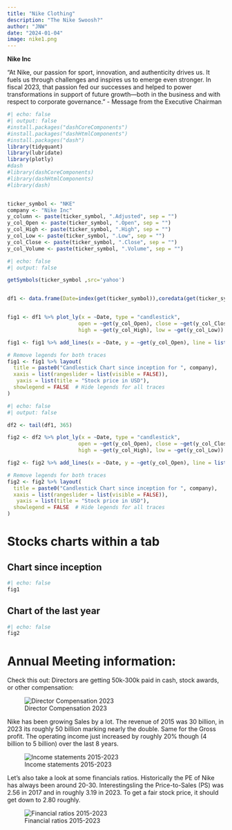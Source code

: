 ```yaml
---
title: "Nike Clothing"
description: "The Nike Swoosh?"
author: "JNW"
date: "2024-01-04"
image: nike1.png
---
```


**Nike Inc**

"At Nike, our passion for sport, innovation, and authenticity drives us. It fuels us through 
challenges and inspires us to emerge even stronger. In fiscal 2023, that passion fed our 
successes and helped to power transformations in support of future growth—both in the 
business and with respect to corporate governance." - Message from the Executive Chairman

```r
#| echo: false
#| output: false
#install.packages("dashCoreComponents")
#install.packages("dashHtmlComponents")
#install.packages("dash")
library(tidyquant)
library(lubridate)
library(plotly)
#dash
#library(dashCoreComponents)
#library(dashHtmlComponents)
#library(dash)


ticker_symbol <- "NKE"
company <- "Nike Inc"
y_column <- paste(ticker_symbol, ".Adjusted", sep = "")
y_col_Open <- paste(ticker_symbol, ".Open", sep = "")
y_col_High <- paste(ticker_symbol, ".High", sep = "")
y_col_Low <- paste(ticker_symbol, ".Low", sep = "")
y_col_Close <- paste(ticker_symbol, ".Close", sep = "")
y_col_Volume <- paste(ticker_symbol, ".Volume", sep = "")


```

```r
#| echo: false
#| output: false

getSymbols(ticker_symbol ,src='yahoo')


df1 <- data.frame(Date=index(get(ticker_symbol)),coredata(get(ticker_symbol)))


fig1 <- df1 %>% plot_ly(x = ~Date, type = "candlestick",
                       open = ~get(y_col_Open), close = ~get(y_col_Close),
                       high = ~get(y_col_High), low = ~get(y_col_Low)) 

fig1 <- fig1 %>% add_lines(x = ~Date, y = ~get(y_col_Open), line = list(color = 'black', width = 0.2), inherit = FALSE)

# Remove legends for both traces
fig1 <- fig1 %>% layout(
  title = paste0("Candlestick Chart since inception for ", company),
  xaxis = list(rangeslider = list(visible = FALSE)),
   yaxis = list(title = "Stock price in USD"),
  showlegend = FALSE  # Hide legends for all traces
)


```

```r
#| echo: false
#| output: false

df2 <- tail(df1, 365)

fig2 <- df2 %>% plot_ly(x = ~Date, type = "candlestick",
                       open = ~get(y_col_Open), close = ~get(y_col_Close),
                       high = ~get(y_col_High), low = ~get(y_col_Low)) 

fig2 <- fig2 %>% add_lines(x = ~Date, y = ~get(y_col_Open), line = list(color = 'black', width = 0.2), inherit = FALSE)

# Remove legends for both traces
fig2 <- fig2 %>% layout(
  title = paste0("Candlestick Chart since inception for ", company),
  xaxis = list(rangeslider = list(visible = FALSE)),
   yaxis = list(title = "Stock price in USD"),
  showlegend = FALSE  # Hide legends for all traces
)


```

# Stocks charts within a tab

::: nav-pills
::: panel-tabset
## Chart since inception

```r
#| echo: false
fig1
```

## Chart of the last year

```r
#| echo: false
fig2
```
:::
:::

# Annual Meeting information:

Check this out: Directors are getting 50k-300k paid in cash, stock awards, or other compensation:

![Director Compensation 2023](2024_01_nike_compensation_directors.PNG)

Nike has been growing Sales by a lot. The revenue of 2015 was 30 billion, in 2023 its roughly 50 billion marking nearly the double. Same for the Gross profit. The operating income just increased by roughly 20% though (4 billion to 5 billion) over the last 8 years.

![Income statements 2015-2023](2024_01_nike_income_statement.PNG)

Let's also take a look at some financials ratios. Historically the PE of Nike has always been around 20-30. Interestingsling the Price-to-Sales (PS) was 2.56 in 2017 and in roughly 3.19 in 2023. To get a fair stock price, it should get down to 2.80 roughly.

![Financial ratios 2015-2023](2024_01_nike_ratios.PNG)
